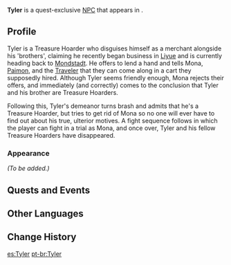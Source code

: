{{Meta
<!-- Remove this template after adding the missing info -->
|missing_NPC_profile  = yes
}}
{{Character Infobox
|type             = Quest NPC
|image            = NPC Tyler.png
|region           = Mondstadt
|region2          = Liyue
|location         = Liyue
|affiliation      = Treasure Hoarders
}}
'''Tyler''' is a quest-exclusive [[NPC]] that appears in {{Quest|Beyond This World's Stars}}.

==Profile==
<!-- detailed story/lore information goes here -->
Tyler is a Treasure Hoarder who disguises himself as a merchant alongside his 'brothers', claiming he recently began business in [[Liyue]] and is currently heading back to [[Mondstadt]]. He offers to lend a hand and tells Mona, [[Paimon]], and the [[Traveler]] that they can come along in a cart they supposedly hired. Although Tyler seems friendly enough, Mona rejects their offers, and immediately (and correctly) comes to the conclusion that Tyler and his brother are Treasure Hoarders.

Following this, Tyler's demeanor turns brash and admits that he's a Treasure Hoarder, but tries to get rid of Mona so no one will ever have to find out about his true, ulterior motives. A fight sequence follows in which the player can fight in a trial as Mona, and once over, Tyler and his fellow Treasure Hoarders have disappeared.

===Appearance===
''(To be added.)''

==Quests and Events==
{{Quests and Events}}

==Other Languages==
{{Other Languages
|default_hidden = 1
|en      = Tyler
|zhs     = 泰勒
|zhs_rm  = Tàilēi
|zht     = 泰勒
|zht_rm  = Tàilēi
|ja      = タイラー
|ja_rm   = Tairaa
|ko      = 테일러
|es      = Tyler
|fr      = Taylor
|ru      = Тайлер
|th      = Tyler
|vi      = Tyler
|de      = Tyler
|id      = Tyler
|pt      = Tyler
|tr      = Tyler
|it      = Tyler
}}

==Change History==
{{Change History|1.0}}

[[es:Tyler]]
[[pt-br:Tyler]]